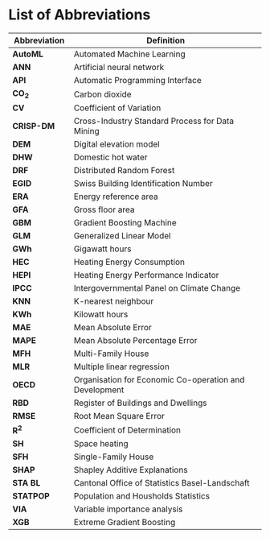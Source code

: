 # List of Abbreviations {.unnumbered}

| **Abbreviation** | **Definition**                                         |
|------------------|--------------------------------------------------------|
| **AutoML**       | Automated Machine Learning                             |
| **ANN**          | Artificial neural network                              |
| **API**          | Automatic Programming Interface                        |
| **CO~2~**        | Carbon dioxide                                         |
| **CV**           | Coefficient of Variation                               |
| **CRISP-DM**     | Cross-Industry Standard Process for Data Mining        |
| **DEM**          | Digital elevation model                                |
| **DHW**          | Domestic hot water                                     |
| **DRF**          | Distributed Random Forest                              |
| **EGID**         | Swiss Building Identification Number                   |
| **ERA**          | Energy reference area                                  |
| **GFA**          | Gross floor area                                       |
| **GBM**          | Gradient Boosting Machine                              |
| **GLM**          | Generalized Linear Model                               |
| **GWh**          | Gigawatt hours                                         |
| **HEC**          | Heating Energy Consumption                             |
| **HEPI**         | Heating Energy Performance Indicator                   |
| **IPCC**         | Intergovernmental Panel on Climate Change              |
| **KNN**          | K-nearest neighbour                                    |
| **KWh**          | Kilowatt hours                                         |
| **MAE**          | Mean Absolute Error                                    |
| **MAPE**         | Mean Absolute Percentage Error                         |
| **MFH**          | Multi-Family House                                     |
| **MLR**          | Multiple linear regression                             |
| **OECD**         | Organisation for Economic Co-operation and Development |
| **RBD**          | Register of Buildings and Dwellings                    |
| **RMSE**         | Root Mean Square Error                                 |
| **R^2^**         | Coefficient of Determination                           |
| **SH**           | Space heating                                          |
| **SFH**          | Single-Family House                                    |
| **SHAP**         | Shapley Additive Explanations                          |
| **STA BL**       | Cantonal Office of Statistics Basel-Landschaft         |
| **STATPOP**      | Population and Housholds Statistics                    |
| **VIA**          | Variable importance analysis                           |
| **XGB**          | Extreme Gradient Boosting                              |
